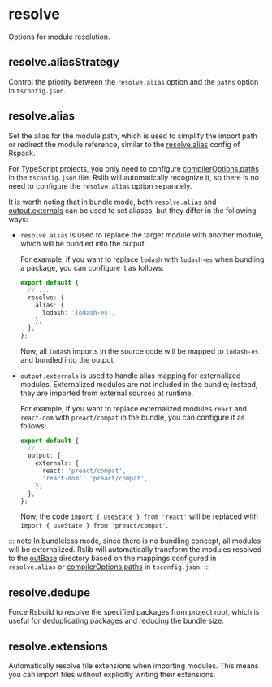 
# resolve

Options for module resolution.

## resolve.aliasStrategy <RsbuildDocBadge path="/config/resolve/alias-strategy" text="resolve.aliasStrategy" />

Control the priority between the `resolve.alias` option and the `paths` option in `tsconfig.json`.

## resolve.alias <RsbuildDocBadge path="/config/resolve/alias" text="resolve.alias" />

Set the alias for the module path, which is used to simplify the import path or redirect the module reference, similar to the [resolve.alias](https://rspack.rs/config/resolve#resolvealias) config of Rspack.

For TypeScript projects, you only need to configure [compilerOptions.paths](https://www.typescriptlang.org/tsconfig/#paths) in the `tsconfig.json` file. Rslib will automatically recognize it, so there is no need to configure the `resolve.alias` option separately.

It is worth noting that in bundle mode, both `resolve.alias` and [output.externals](/config/rsbuild/output#outputexternals) can be used to set aliases, but they differ in the following ways:

- `resolve.alias` is used to replace the target module with another module, which will be bundled into the output.

  For example, if you want to replace `lodash` with `lodash-es` when bundling a package, you can configure it as follows:

  ```ts title="rslib.config.ts"
  export default {
    // ...
    resolve: {
      alias: {
        lodash: 'lodash-es',
      },
    },
  };
  ```

  Now, all `lodash` imports in the source code will be mapped to `lodash-es` and bundled into the output.

- `output.externals` is used to handle alias mapping for externalized modules. Externalized modules are not included in the bundle; instead, they are imported from external sources at runtime.

  For example, if you want to replace externalized modules `react` and `react-dom` with `preact/compat` in the bundle, you can configure it as follows:

  ```ts title="rslib.config.ts"
  export default {
    // ...
    output: {
      externals: {
        react: 'preact/compat',
        'react-dom': 'preact/compat',
      },
    },
  };
  ```

  Now, the code `import { useState } from 'react'` will be replaced with `import { useState } from 'preact/compat'`.

::: note
In bundleless mode, since there is no bundling concept, all modules will be externalized. Rslib will automatically transform the modules resolved to the [outBase](../lib/out-base) directory based on the mappings configured in `resolve.alias` or [compilerOptions.paths](https://www.typescriptlang.org/tsconfig/#paths) in `tsconfig.json`.
:::

## resolve.dedupe <RsbuildDocBadge path="/config/resolve/dedupe" text="resolve.dedupe" />

Force Rsbuild to resolve the specified packages from project root, which is useful for deduplicating packages and reducing the bundle size.

## resolve.extensions <RsbuildDocBadge path="/config/resolve/extensions" text="resolve.extensions" />

Automatically resolve file extensions when importing modules. This means you can import files without explicitly writing their extensions.
